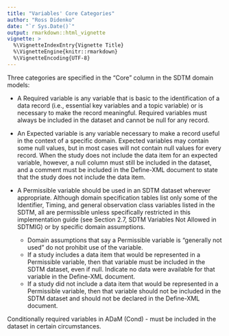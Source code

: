 ```yaml
---
title: "Variables' Core Categories"
author: "Ross Didenko"
date: "`r Sys.Date()`"
output: rmarkdown::html_vignette
vignette: >
  %\VignetteIndexEntry{Vignette Title}
  %\VignetteEngine{knitr::rmarkdown}
  %\VignetteEncoding{UTF-8}
---
```


Three categories are specified in the "Core" column in the SDTM domain models:

- A Required variable is any variable that is basic to the identification of a data record (i.e., essential key
variables and a topic variable) or is necessary to make the record meaningful. Required variables must always be
included in the dataset and cannot be null for any record.
- An Expected variable is any variable necessary to make a record useful in the context of a specific domain. Expected
variables may contain some null values, but in most cases will not contain null values for every record. When the
study does not include the data item for an expected variable, however, a null column must still be included in the
dataset, and a comment must be included in the Define-XML document to state that the study does not include the
data item.
- A Permissible variable should be used in an SDTM dataset wherever appropriate. Although domain specification tables
list only some of the Identifier, Timing, and general observation class variables listed in the SDTM, all are
permissible unless specifically restricted in this implementation guide (see Section 2.7, SDTM Variables Not
Allowed in SDTMIG) or by specific domain assumptions.

    - Domain assumptions that say a Permissible variable is "generally not used" do not prohibit use of the variable.
    - If a study includes a data item that would be represented in a Permissible variable, then that variable must be
included in the SDTM dataset, even if null. Indicate no data were available for that variable in the Define-XML
document.
    - If a study did not include a data item that would be represented in a Permissible variable, then that variable
should not be included in the SDTM dataset and should not be declared in the Define-XML document.


Conditionally required variables in ADaM (Cond) - must be included in the dataset in certain circumstances.

